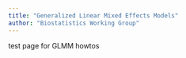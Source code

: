 ```yaml
---
title: "Generalized Linear Mixed Effects Models"
author: "Biostatistics Working Group"
---
```


test page for GLMM howtos